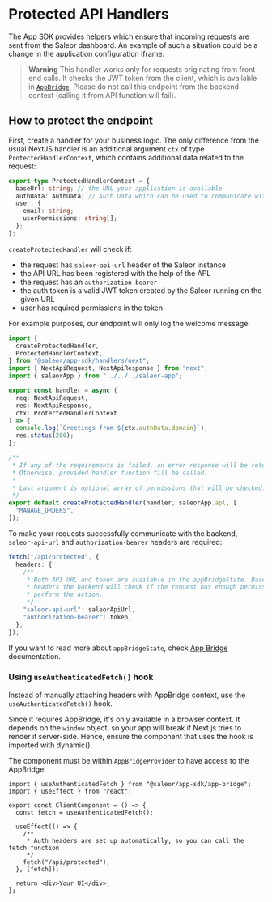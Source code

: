 # Protected API Handlers

The App SDK provides helpers which ensure that incoming requests are sent from the Saleor dashboard.
An example of such a situation could be a change in the application configuration iframe.

> **Warning**
> This handler works only for requests originating from front-end calls. It checks the JWT token from the client, which is available
> in [`AppBridge`](app-bridge). Please do not call this endpoint from the backend context (calling it from API function will fail).

## How to protect the endpoint

First, create a handler for your business logic. The only difference from the usual NextJS handler is an additional argument `ctx` of type `ProtectedHandlerContext`, which contains additional data related to the request:

```typescript
export type ProtectedHandlerContext = {
  baseUrl: string; // the URL your application is available
  authData: AuthData; // Auth Data which can be used to communicate with the Saleor API
  user: {
    email: string;
    userPermissions: string[];
  };
};
```

`createProtectedHandler` will check if:

- the request has `saleor-api-url` header of the Saleor instance
- the API URL has been registered with the help of the APL
- the request has an `authorization-bearer`
- the auth token is a valid JWT token created by the Saleor running on the given URL
- user has required permissions in the token

For example purposes, our endpoint will only log the welcome message:

```typescript
import {
  createProtectedHandler,
  ProtectedHandlerContext,
} from "@saleor/app-sdk/handlers/next";
import { NextApiRequest, NextApiResponse } from "next";
import { saleorApp } from "../../../saleor-app";

export const handler = async (
  req: NextApiRequest,
  res: NextApiResponse,
  ctx: ProtectedHandlerContext
) => {
  console.log(`Greetings from ${ctx.authData.domain}`);
  res.status(200);
};

/**
 * If any of the requirements is failed, an error response will be returned.
 * Otherwise, provided handler function fill be called.
 *
 * Last argument is optional array of permissions that will be checked. If user doesn't have them, will return 401 before handler is called
 */
export default createProtectedHandler(handler, saleorApp.apl, [
  "MANAGE_ORDERS",
]);
```

To make your requests successfully communicate with the backend, `saleor-api-url` and `authorization-bearer` headers are required:

```typescript
fetch("/api/protected", {
  headers: {
    /**
     * Both API URL and token are available in the appBridgeState. Based on those
     * headers the backend will check if the request has enough permissions to
     * perform the action.
     */
    "saleor-api-url": saleorApiUrl,
    "authorization-bearer": token,
  },
});
```

If you want to read more about `appBridgeState`, check [App Bridge](./app-bridge.mdx) documentation.

### Using `useAuthenticatedFetch()` hook

Instead of manually attaching headers with AppBridge context, use the `useAuthenticatedFetch()` hook.

Since it requires AppBridge, it's only available in a browser context. It depends on the `window` object, so your app will break if Next.js tries to render it server-side. Hence, ensure the component that uses the hook is imported with dynamic().

The component must be within `AppBridgeProvider` to have access to the AppBridge.

```tsx
import { useAuthenticatedFetch } from "@saleor/app-sdk/app-bridge";
import { useEffect } from "react";

export const ClientComponent = () => {
  const fetch = useAuthenticatedFetch();

  useEffect(() => {
    /**
     * Auth headers are set up automatically, so you can call the fetch function
     */
    fetch("/api/protected");
  }, [fetch]);

  return <div>Your UI</div>;
};
```
